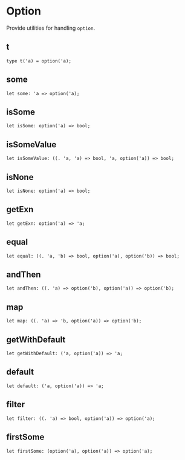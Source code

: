 
# Option

<ApiIntro>

Provide utilities for handling `option`.

</ApiIntro>

## t

```re sig
type t('a) = option('a);
```

## some

```re sig
let some: 'a => option('a);
```

## isSome

```re sig
let isSome: option('a) => bool;
```

## isSomeValue

```re sig
let isSomeValue: ((. 'a, 'a) => bool, 'a, option('a)) => bool;
```

## isNone

```re sig
let isNone: option('a) => bool;
```

## getExn

```re sig
let getExn: option('a) => 'a;
```

## equal

```re sig
let equal: ((. 'a, 'b) => bool, option('a), option('b)) => bool;
```

## andThen

```re sig
let andThen: ((. 'a) => option('b), option('a)) => option('b);
```

## map

```re sig
let map: ((. 'a) => 'b, option('a)) => option('b);
```

## getWithDefault

```re sig
let getWithDefault: ('a, option('a)) => 'a;
```

## default

```re sig
let default: ('a, option('a)) => 'a;
```

## filter

```re sig
let filter: ((. 'a) => bool, option('a)) => option('a);
```

## firstSome

```re sig
let firstSome: (option('a), option('a)) => option('a);
```
